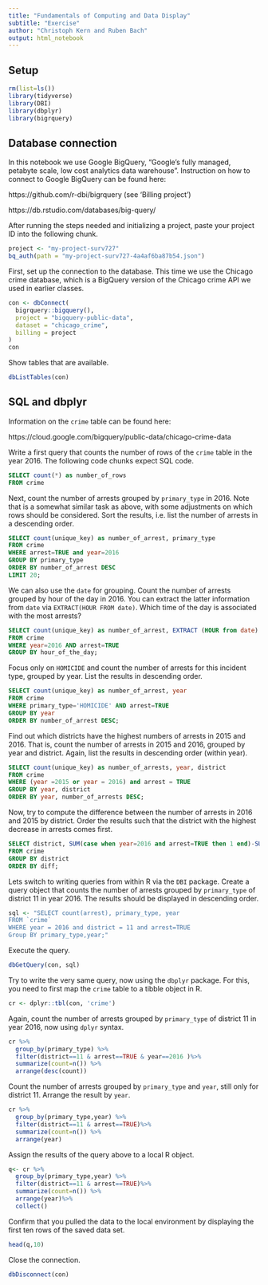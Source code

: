 ```yaml
---
title: "Fundamentals of Computing and Data Display"
subtitle: "Exercise"
author: "Christoph Kern and Ruben Bach"
output: html_notebook
---
```


## Setup

```r
rm(list=ls()) 
library(tidyverse)
library(DBI)
library(dbplyr)
library(bigrquery)
```

## Database connection

In this notebook we use Google BigQuery, "Google's fully managed, petabyte scale, low cost analytics data warehouse". Instruction on how to connect to Google BigQuery can be found here:

https://github.com/r-dbi/bigrquery (see 'Billing project')

https://db.rstudio.com/databases/big-query/

After running the steps needed and initializing a project, paste your project ID into the following chunk.

```r
project <- "my-project-surv727"
bq_auth(path = "my-project-surv727-4a4af6ba87b54.json")
```

First, set up the connection to the database. This time we use the Chicago crime database, which is a BigQuery version of the Chicago crime API we used in earlier classes.

```r
con <- dbConnect(
  bigrquery::bigquery(),
  project = "bigquery-public-data",
  dataset = "chicago_crime",
  billing = project
)
con
```

Show tables that are available.

```r
dbListTables(con)
```

## SQL and dbplyr

Information on the `crime` table can be found here:

https://cloud.google.com/bigquery/public-data/chicago-crime-data

Write a first query that counts the number of rows of the `crime` table in the year 2016. The following code chunks expect SQL code.

```sql
SELECT count(*) as number_of_rows
FROM crime

```

Next, count the number of arrests grouped by `primary_type` in 2016. Note that is a somewhat similar task as above, with some adjustments on which rows should be considered. Sort the results, i.e. list the number of arrests in a descending order.

```sql


SELECT count(unique_key) as number_of_arrest, primary_type
FROM crime
WHERE arrest=TRUE and year=2016
GROUP BY primary_type
ORDER BY number_of_arrest DESC
LIMIT 20;

```

We can also use the `date` for grouping. Count the number of arrests grouped by hour of the day in 2016. You can extract the latter information from `date` via `EXTRACT(HOUR FROM date)`. Which time of the day is associated with the most arrests? 

```sql

SELECT count(unique_key) as number_of_arrest, EXTRACT (HOUR from date) as hour_of_the_day
FROM crime
WHERE year=2016 AND arrest=TRUE
GROUP BY hour_of_the_day; 
```

Focus only on `HOMICIDE` and count the number of arrests for this incident type, grouped by year. List the results in descending order.

```sql
SELECT count(unique_key) as number_of_arrest, year
FROM crime
WHERE primary_type='HOMICIDE' AND arrest=TRUE 
GROUP BY year
ORDER BY number_of_arrest DESC;

```

Find out which districts have the highest numbers of arrests in 2015 and 2016. That is, count the number of arrests in 2015 and 2016, grouped by year and district. Again, list the results in descending order (within year).

```sql
SELECT count(unique_key) as number_of_arrests, year, district
FROM crime
WHERE (year =2015 or year = 2016) and arrest = TRUE
GROUP BY year, district
ORDER BY year, number_of_arrests DESC;
```

Now, try to compute the difference between the number of arrests in 2016 and 2015 by district. Order the results such that the district with the highest decrease in arrests comes first.

```sql
SELECT district, SUM(case when year=2016 and arrest=TRUE then 1 end)-SUM(case when year=2015 and arrest=TRUE then 1 end) as diff
FROM crime
GROUP BY district
ORDER BY diff;
```

Lets switch to writing queries from within R via the `DBI` package. Create a query object that counts the number of arrests grouped by `primary_type` of district 11 in year 2016. The results should be displayed in descending order.

```r
sql <- "SELECT count(arrest), primary_type, year
FROM `crime`
WHERE year = 2016 and district = 11 and arrest=TRUE
Group BY primary_type,year;"
```

Execute the query.

```r
dbGetQuery(con, sql)
```

Try to write the very same query, now using the `dbplyr` package. For this, you need to first map the `crime` table to a tibble object in R.

```r
cr <- dplyr::tbl(con, 'crime')

```

Again, count the number of arrests grouped by `primary_type` of district 11 in year 2016, now using `dplyr` syntax.

```r

cr %>% 
  group_by(primary_type) %>%
  filter(district==11 & arrest==TRUE & year==2016 )%>%
  summarize(count=n()) %>% 
  arrange(desc(count))

```

Count the number of arrests grouped by `primary_type` and `year`, still only for district 11. Arrange the result by `year`.

```r
cr %>% 
  group_by(primary_type,year) %>%
  filter(district==11 & arrest==TRUE)%>%
  summarize(count=n()) %>% 
  arrange(year)

```

Assign the results of the query above to a local R object.

```r
q<- cr %>% 
  group_by(primary_type,year) %>%
  filter(district==11 & arrest==TRUE)%>%
  summarize(count=n()) %>% 
  arrange(year)%>%
  collect()
```

Confirm that you pulled the data to the local environment by displaying the first ten rows of the saved data set.

```r
head(q,10)
```

Close the connection.

```r
dbDisconnect(con)
```
